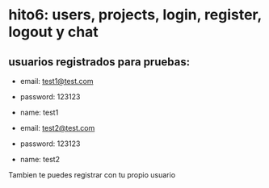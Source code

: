 # hito6: users, projects, login, register, logout y chat

## usuarios registrados para pruebas:
- email: test1@test.com
- password: 123123
- name: test1

- email: test2@test.com
- password: 123123
- name: test2

Tambien te puedes registrar con tu propio usuario

